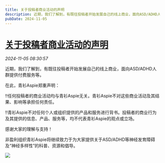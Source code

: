 ```yaml
---
title: 关于投稿者商业活动的声明
description: 近期，我们了解到，有既往投稿者开始发展自己的线上商业，面向ASD/ADHD人群提供付费服务等。\x0a\x0a在此，青衫Aspie郑重声明：\x0a\x0a??任何投稿者的商业活动均与青衫Aspie无关。青衫Aspie不对这些商业活动及其结果、影响等承担任何责任。\x0a\x0a??青衫Aspie不对任何个人或组织提供的产品和服务进行背书。投稿者的商业行为及其提供的信息、产品、服务等，均不代表青衫Aspie的观点或立场。\x0a\x0a感谢大家的理解与支持！\x0a\x0a非盈利组织青衫Aspie将继续致力于为大家提供关于ASD/ADHD等神经发育障碍及“神经多样性”的科普、资源和倡导。
pubDate: 2024-11-05
---
```


# [关于投稿者商业活动的声明](http://mp.weixin.qq.com/s?__biz=MzIyMzgyMjY5NQ==&mid=2247525954&idx=2&sn=aa091e129f087dd2c337ff41ffc6525b&chksm=e9412417fdc7fe804b78eba7ea7d70d839044a8aa85e3b1744a69acf9752be6acaf405d3fd5a#rd)



  *2024-11-05 08:30:57*

近期，我们了解到，有既往投稿者开始发展自己的线上商业，面向ASD/ADHD人群提供付费服务等。  

在此，青衫Aspie郑重声明：  

‼️任何投稿者的商业活动均与青衫Aspie无关。青衫Aspie不对这些商业活动及其结果、影响等承担任何责任。  

‼️青衫Aspie不对任何个人或组织提供的产品和服务进行背书。投稿者的商业行为及其提供的信息、产品、服务等，均不代表青衫Aspie的观点或立场。  

感谢大家的理解与支持！  

非盈利组织青衫Aspie将继续致力于为大家提供关于ASD/ADHD等神经发育障碍及“神经多样性”的科普、资源和倡导。

![](/assets/img/posts/2024-11-05-commercial-activities-statement-1.jpeg)